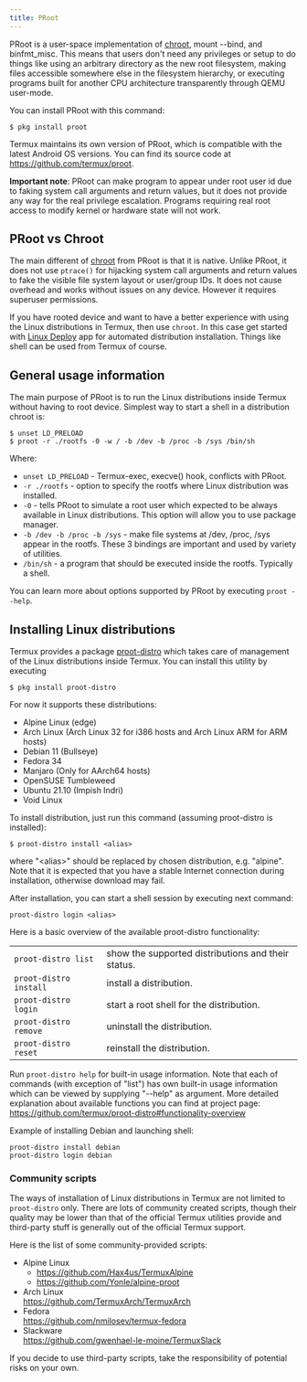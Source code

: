 ```yaml
---
title: PRoot
---
```


PRoot is a user-space implementation of
[chroot](https://en.m.wikipedia.org/wiki/Chroot), mount --bind, and
binfmt_misc. This means that users don't need any privileges or setup
to do things like using an arbitrary directory as the new root
filesystem, making files accessible somewhere else in the filesystem
hierarchy, or executing programs built for another CPU architecture
transparently through QEMU user-mode.

You can install PRoot with this command:

```shell
$ pkg install proot
```

Termux maintains its own version of PRoot, which is compatible with the
latest Android OS versions. You can find its source code at
https://github.com/termux/proot.

**Important note**: PRoot can make program to appear under root user id
due to faking system call arguments and return values, but it does not
provide any way for the real privilege escalation. Programs requiring
real root access to modify kernel or hardware state will not work.

## PRoot vs Chroot

The main different of [chroot](https://en.m.wikipedia.org/wiki/Chroot)
from PRoot is that it is native. Unlike PRoot, it does not use
`ptrace()` for hijacking system call arguments and return values to fake
the visible file system layout or user/group IDs. It does not cause
overhead and works without issues on any device. However it requires
superuser permissions.

If you have rooted device and want to have a better experience with
using the Linux distributions in Termux, then use `chroot`. In this case
get started with [Linux
Deploy](https://play.google.com/store/apps/details?id=ru.meefik.linuxdeploy)
app for automated distribution installation. Things like shell can be
used from Termux of course.

## General usage information

The main purpose of PRoot is to run the Linux distributions inside
Termux without having to root device. Simplest way to start a shell in a
distribution chroot is:

```shell
$ unset LD_PRELOAD
$ proot -r ./rootfs -0 -w / -b /dev -b /proc -b /sys /bin/sh
```

Where:

- `unset LD_PRELOAD` - Termux-exec, execve() hook, conflicts with
  PRoot.
- `-r ./rootfs` - option to specify the rootfs where Linux
  distribution was installed.
- `-0` - tells PRoot to simulate a root user which expected to be
  always available in Linux distributions. This option will allow you
  to use package manager.
- `-b /dev -b /proc -b /sys` - make file systems at /dev, /proc, /sys
  appear in the rootfs. These 3 bindings are important and used by
  variety of utilities.
- `/bin/sh` - a program that should be executed inside the rootfs.
  Typically a shell.

You can learn more about options supported by PRoot by executing
`proot --help`.

## Installing Linux distributions

Termux provides a package
[proot-distro](https://github.com/termux/proot-distro) which takes care
of management of the Linux distributions inside Termux. You can install
this utility by executing

```shell
$ pkg install proot-distro
```

For now it supports these distributions:

- Alpine Linux (edge)
- Arch Linux (Arch Linux 32 for i386 hosts and Arch Linux ARM for ARM
  hosts)
- Debian 11 (Bullseye)
- Fedora 34
- Manjaro (Only for AArch64 hosts)
- OpenSUSE Tumbleweed
- Ubuntu 21.10 (Impish Indri)
- Void Linux

To install distribution, just run this command (assuming proot-distro is
installed):

```shell
$ proot-distro install <alias>
```

where "\<alias\>" should be replaced by chosen distribution, e.g.
"alpine". Note that it is expected that you have a stable Internet
connection during installation, otherwise download may fail.

After installation, you can start a shell session by executing next
command:

```shell
proot-distro login <alias>
```

Here is a basic overview of the available proot-distro functionality:

|                        |                                                    |
| ---------------------- | -------------------------------------------------- |
| `proot-distro list`    | show the supported distributions and their status. |
| `proot-distro install` | install a distribution.                            |
| `proot-distro login`   | start a root shell for the distribution.           |
| `proot-distro remove`  | uninstall the distribution.                        |
| `proot-distro reset`   | reinstall the distribution.                        |

Run `proot-distro help` for built-in usage information. Note that each
of commands (with exception of "list") has own built-in usage
information which can be viewed by supplying "--help" as argument. More
detailed explanation about available functions you can find at project
page: <https://github.com/termux/proot-distro#functionality-overview>

Example of installing Debian and launching shell:

```shell
proot-distro install debian
proot-distro login debian
```

### Community scripts

The ways of installation of Linux distributions in Termux are not
limited to `proot-distro` only. There are lots of community created
scripts, though their quality may be lower than that of the official
Termux utilities provide and third-party stuff is generally out of the
official Termux support.

Here is the list of some community-provided scripts:

- Alpine Linux
  - https://github.com/Hax4us/TermuxAlpine
  - https://github.com/Yonle/alpine-proot
- Arch Linux\
  https://github.com/TermuxArch/TermuxArch
- Fedora\
  https://github.com/nmilosev/termux-fedora
- Slackware\
  https://github.com/gwenhael-le-moine/TermuxSlack

If you decide to use third-party scripts, take the responsibility of
potential risks on your own.
